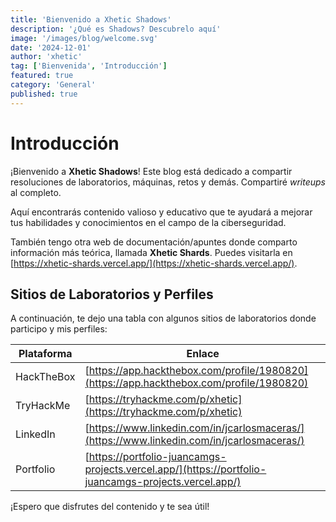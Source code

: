 ```yaml
---
title: 'Bienvenido a Xhetic Shadows'
description: '¿Qué es Shadows? Descubrelo aquí'
image: '/images/blog/welcome.svg'
date: '2024-12-01'
author: 'xhetic'
tag: ['Bienvenida', 'Introducción']
featured: true
category: 'General'
published: true
---
```


# Introducción

¡Bienvenido a **Xhetic Shadows**! Este blog está dedicado a compartir resoluciones de laboratorios, máquinas, retos y demás. Compartiré *writeups* al completo.

Aquí encontrarás contenido valioso y educativo que te ayudará a mejorar tus habilidades y conocimientos en el campo de la ciberseguridad.

También tengo otra web de documentación/apuntes donde comparto información más teórica, llamada **Xhetic Shards**. Puedes visitarla en [https://xhetic-shards.vercel.app/](https://xhetic-shards.vercel.app/).

## Sitios de Laboratorios y Perfiles

A continuación, te dejo una tabla con algunos sitios de laboratorios donde participo y mis perfiles:

| Plataforma   | Enlace                                              |
|--------------|-----------------------------------------------------|
| HackTheBox   | [https://app.hackthebox.com/profile/1980820](https://app.hackthebox.com/profile/1980820) |
| TryHackMe    | [https://tryhackme.com/p/xhetic](https://tryhackme.com/p/xhetic)                     |
| LinkedIn     | [https://www.linkedin.com/in/jcarlosmaceras/](https://www.linkedin.com/in/jcarlosmaceras/) |
| Portfolio    | [https://portfolio-juancamgs-projects.vercel.app/](https://portfolio-juancamgs-projects.vercel.app/) |

¡Espero que disfrutes del contenido y te sea útil!